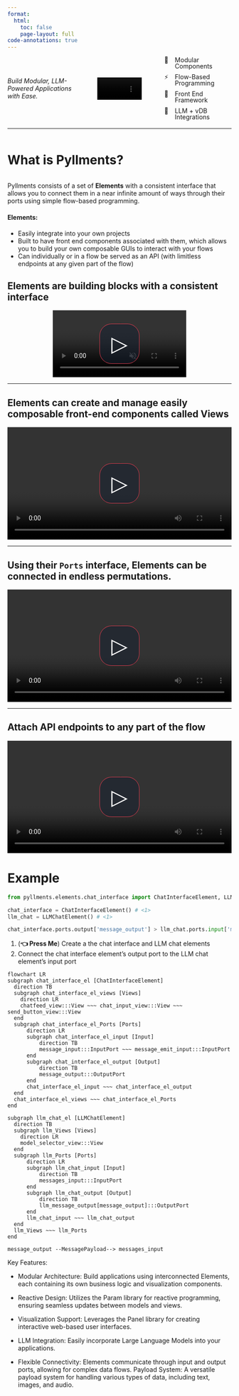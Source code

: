 ```yaml
---
format:
  html:
    toc: false
    page-layout: full
code-annotations: true
---
```



<div class="column-body" style="display: flex; justify-content: space-between; margin-bottom: 18px;">

<div style="width: 30%; display: flex; justify-content: flex-start; align-items: center;">
<i>Build Modular, LLM-Powered Applications with Ease.</i>
</div>

<div style="width: 20%; display: flex; justify-content: center; align-items: center;">
<video autoplay loop muted playsinline 
onloadstart="this.playbackRate = 4.6" 
style="display: block; max-width: 100px; margin: 0 auto;">
<source src="assets/logo/pyllments_logo_spin_300.mp4" type="video/mp4">
</video>
</div>

<div style="width: 30%; display: flex; flex-direction: column; justify-content: flex-end; align-items: flex-start; line-height: 1em;">
<div style="display: grid; grid-template-columns: 1em 1fr; gap: 0.7em;">
<div>🧩</div><div>Modular Components</div>
<div>⚡</div><div>Flow-Based Programming</div>
<div>🎨</div><div>Front End Framework</div>
<div>🔌</div><div>LLM + vDB Integrations</div>
</div>
</div>
</div>

---

::: {.columns}
# What is Pyllments?
:::

Pyllments consists of a set of **Elements** with a consistent interface that allows you to connect them in a near infinite amount of ways through their ports using simple flow-based programming.

#### Elements:
* Easily integrate into your own projects
* Built to have front end components associated with them, which allows you to build your own composable GUIs to interact with your flows
* Can individually or in a flow be served as an API (with limitless endpoints at any given part of the flow)

::: {.column-page}
# Elements are building blocks with a consistent interface
:::

<div class="column-page">
<div class="video-container" style="position: relative; max-width: 100%; margin: 0 auto;">
<video autoplay loop muted playsinline 
style="display: block; max-width: 100%; margin: 0 auto;" 
playbackRate="1">
<source src="assets/introduction/pyllments_intro_pg_vid1.mp4" type="video/mp4">
</video>
<button class="custom-play-button" style="
position: absolute;
top: 50%;
left: 50%;
transform: translate(-50%, -50%);
font-size: 3rem;
padding: 1rem 1.6rem;
color: white;
background: rgba(22, 32, 48, 0.5);
border: 1px solid #D33A4B;
border-radius: 30%;
cursor: pointer;
z-index: 2;">
&#9655;
</button>
</div>
</div>


---

::: {.column-page}
# Elements can create and manage easily composable front-end components called Views
:::

<div class="video-container column-page" style="position: relative; max-width: 100%; margin: 0 auto;">
<video playsinline controls style="width: 100%; display: block;">
<source src="assets/introduction/pyllments_intro_pg_vid2.mp4" type="video/mp4">
Your browser does not support the video tag.
</video>
<!-- Custom play button overlay -->
<button class="custom-play-button" style="
position: absolute;
top: 50%;
left: 50%;
transform: translate(-50%, -50%);
font-size: 3rem;
padding: 1rem 1.6rem;
color: white;
background: rgba(22, 32, 48, 0.5);
border: 1px solid #D33A4B;
border-radius: 30%;
cursor: pointer;
z-index: 2;">
&#9655;
</button>
</div>

---

::: {.column-page}
# Using their `Ports` interface, Elements can be connected in endless permutations.
:::

<div class="column-page">
<div class="video-container" style="position: relative; max-width: 100%; margin: 0 auto;">
<video playsinline controls style="width: 100%; display: block;">
<source src="assets/introduction/pyllments_intro_pg_vid3.mp4" type="video/mp4">
Your browser does not support the video tag.
</video>
<button class="custom-play-button" style="
position: absolute;
top: 50%;
left: 50%;
transform: translate(-50%, -50%);
font-size: 3rem;
padding: 1rem 1.6rem;
color: white;
background: rgba(22, 32, 48, 0.5);
border: 1px solid #D33A4B;
border-radius: 30%;
cursor: pointer;
z-index: 2;">
&#9655;
</button>
</div>
</div>

---

::: {.column-page}
# Attach API endpoints to any part of the flow
:::

<div class="column-page">
<div class="video-container" style="position: relative; max-width: 100%; margin: 0 auto;">
<video playsinline controls style="width: 100%; display: block;">
<source src="assets/introduction/pyllments_intro_pg_vid4.mp4" type="video/mp4">
Your browser does not support the video tag.
</video>
<button class="custom-play-button" style="
position: absolute;
top: 50%;
left: 50%;
transform: translate(-50%, -50%);
font-size: 3rem;
padding: 1rem 1.6rem;
color: white;
background: rgba(22, 32, 48, 0.5);
border: 1px solid #D33A4B;
border-radius: 30%;
cursor: pointer;
z-index: 2;">
&#9655;
</button>
</div>
</div>


# Example
```python
from pyllments.elements.chat_interface import ChatInterfaceElement, LLMChatElement

chat_interface = ChatInterfaceElement() # <1>
llm_chat = LLMChatElement() # <1>

chat_interface.ports.output['message_output'] > llm_chat.ports.input['message_input'] # <2>
```
1. \(**👈 Press Me**\) Create a the chat interface and LLM chat elements 
2. Connect the chat interface element's output port to the LLM chat element's input port



```mermaid
flowchart LR
subgraph chat_interface_el [ChatInterfaceElement]
  direction TB
  subgraph chat_interface_el_views [Views]
    direction LR
    chatfeed_view:::View ~~~ chat_input_view:::View ~~~ send_button_view:::View
  end
  subgraph chat_interface_el_Ports [Ports]
      direction LR
      subgraph chat_interface_el_input [Input]
          direction TB
          message_input:::InputPort ~~~ message_emit_input:::InputPort
      end
      subgraph chat_interface_el_output [Output]
          direction TB
          message_output:::OutputPort
      end
      chat_interface_el_input ~~~ chat_interface_el_output
  end
  chat_interface_el_views ~~~ chat_interface_el_Ports
end

subgraph llm_chat_el [LLMChatElement]
  direction TB
  subgraph llm_Views [Views]
    direction LR
    model_selector_view:::View
  end
  subgraph llm_Ports [Ports]
      direction LR
      subgraph llm_chat_input [Input]
          direction TB
          messages_input:::InputPort
      end
      subgraph llm_chat_output [Output]
          direction TB
          llm_message_output[message_output]:::OutputPort
      end
      llm_chat_input ~~~ llm_chat_output
  end
  llm_Views ~~~ llm_Ports
end

message_output --MessagePayload--> messages_input
```


Key Features:

-   Modular Architecture: Build applications using interconnected Elements, each containing its own business logic and visualization components.

-   Reactive Design: Utilizes the Param library for reactive programming, ensuring seamless updates between models and views.

-   Visualization Support: Leverages the Panel library for creating interactive web-based user interfaces.

-   LLM Integration: Easily incorporate Large Language Models into your applications.

-   Flexible Connectivity: Elements communicate through input and output ports, allowing for complex data flows. Payload System: A versatile payload system for handling various types of data, including text, images, and audio.

<!-- Global script to attach play button functionality to all video containers -->
<script>
// This script finds every video container and adds a central play overlay behavior.
document.querySelectorAll('.video-container').forEach(container => {
// Select the video element within the current container.
const video = container.querySelector('video');
// Select the overlay play button.
const playButton = container.querySelector('.custom-play-button');

// When playback begins, hide the play button.
video.addEventListener('play', () => {
playButton.style.display = 'none';
});

// When playback is paused, show the play button.
video.addEventListener('pause', () => {
playButton.style.display = 'block';
});

// Clicking on the overlay play button resumes playback.
playButton.addEventListener('click', () => {
video.play();
});

// For videos without native controls (like our first video), 
// add a click event to pause the video when clicked.
if (!video.hasAttribute('controls')) {
video.addEventListener('click', () => {
if (!video.paused) {
video.pause();
}
});
}
});
</script>

